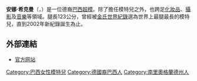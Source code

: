 {{Infobox Model
| name          = 安娜·希克曼<br>{{en}}Ana Hickmann
| image         = Ana Hickmann.jpg
| imagesize     =  
| caption       = 2006年8月24日，安娜·希克曼
| birthname     = 
| birthdate     = {{birth date and age|1981|03|1}}
| location      = {{BRA}}[[南里奧格蘭德州|南里奧格蘭德州]][[南聖克魯斯|南聖克魯斯]]
| deathdate     = 
| deathplace    = 
| height        = {{Height|m=1.85}}
| weight        = {{Weight|lb=135}}
| haircolor     = 金髮
| eyecolor      = 藍色
| measurements  = 90-61-90, 35"-23"-35"
| dress size    = 
| shoesize      = 40-41(EU), 9-9 1/2(US)
| agency        =
| alias(es)     = 
| spouse        = 
| homepage      = http://www.anahickmann.com.br/
}}
'''安娜·希克曼'''（'''{{lang|de|Ana Hickmann}}'''，{{bd|1981年|3月1日|catIdx=H}}）是一位德裔[[巴西|巴西]][[超模|超模]]。除了擔任模特兒之外，也跨足[[化妝品|化妝品]]、[[攝影|攝影]]及[[音樂|音樂]]等領域。腿長123公分，曾經被[[金氏世界紀錄|金氏世界紀錄]]選為世界上最腿最長的模特兒，直到2002年新紀錄誕生為止。

==外部連結==
* [http://www.anahickmann.com.br 官方网站] {{Wayback|url=http://www.anahickmann.com.br/ |date=20201216183821 }}

{{DEFAULTSORT:Hickmann, Ana}}
[[Category:巴西女性模特兒|Category:巴西女性模特兒]]
[[Category:德國裔巴西人|Category:德國裔巴西人]]
[[Category:南里奧格蘭德州人|Category:南里奧格蘭德州人]]